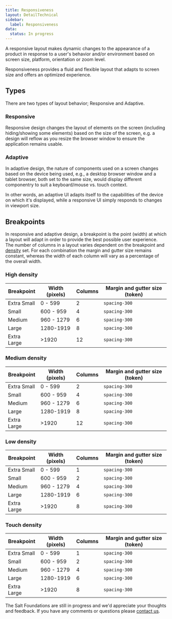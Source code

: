 ```yaml
---
title: Responsiveness
layout: DetailTechnical
sidebar:
  label: Responsiveness
data:
  status: In progress
---
```


A responsive layout makes dynamic changes to the appearance of a product in response to a user's behavior and/or environment based on screen size, platform, orientation or zoom level. 

Responsiveness provides a fluid and flexible layout that adapts to screen size and offers an optimized experience.

## Types

There are two types of layout behavior; Responsive and Adaptive. 

### Responsive
Responsive design changes the layout of elements on the screen (including hiding/showing some elements) based on the size of the screen, e.g. a design will reflow as you resize the browser window to ensure the application remains usable.

### Adaptive
In adaptive design, the nature of components used on a screen changes based on the device being used, e.g., a desktop browser window and a tablet browser, both set to the same size, would display different componentry to suit a keyboard/mouse vs. touch context.

In other words, an adaptive UI adapts itself to the capabilities of the device on which it's displayed, while a responsive UI simply responds to changes in viewport size.

## Breakpoints

In responsive and adaptive design, a breakpoint is the point (width) at which a layout will adapt in order to provide the best possible user experience. The number of columns in a layout varies dependent on the breakpoint and [density](density) set. For each combination the margin and gutter size remains constant, whereas the width of each column will vary as a percentage of the overall width. 

### High density

| Breakpoint | Width (pixels) | Columns | Margin and gutter size (token) | 
| --- | --- | --- | --- | 
| Extra Small | 0 - 599 |2| `spacing-300` |
| Small | 600 - 959 |4|`spacing-300` |
| Medium | 960 - 1279 |6|`spacing-300` |
| Large | 1280-1919 |8|`spacing-300` |
| Extra Large | >1920 |12|`spacing-300` |

### Medium density

| Breakpoint | Width (pixels) | Columns | Margin and gutter size (token) | 
| --- | --- | --- | --- | 
| Extra Small | 0 - 599 |2|`spacing-300` |
| Small | 600 - 959 |4|`spacing-300` |
| Medium | 960 - 1279 |6|`spacing-300` |
| Large | 1280-1919 |8|`spacing-300` |
| Extra Large | >1920 |12|`spacing-300` |

### Low density

| Breakpoint | Width (pixels) | Columns | Margin and gutter size (token) | 
| --- | --- | --- | --- | 
| Extra Small | 0 - 599 |1|`spacing-300` |
| Small | 600 - 959 |2|`spacing-300` |
| Medium | 960 - 1279 |4|`spacing-300` |
| Large | 1280-1919 |6|`spacing-300` |
| Extra Large | >1920 |8|`spacing-300` |

### Touch density

| Breakpoint | Width (pixels) | Columns | Margin and gutter size (token) | 
| --- | --- | --- | --- | 
| Extra Small | 0 - 599 |1|`spacing-300` |
| Small | 600 - 959 |2|`spacing-300` |
| Medium | 960 - 1279 |4|`spacing-300` |
| Large | 1280-1919 |6|`spacing-300` |
| Extra Large | >1920 |8|`spacing-300` |



<Callout title="Have some feedback?">

The Salt Foundations are still in progress and we'd appreciate your thoughts and feedback. If you have any comments or questions please [contact us](../support-and-contributions/index).

</Callout>
